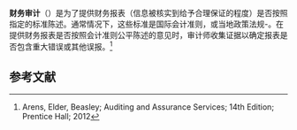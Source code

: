 {{Expand language|1=en|time=2022-06-04T06:55:10+00:00}}

{{会计|expanded=審計}}

'''财务审计'''（{{lang-en|'''financial audit'''}}）是为了提供财务报表（信息被核实到给予合理保证的程度）是否按照指定的标准陈述。通常情况下，这些标准是国际会计准则，或当地政策法规-。在提供财务报表是否按照会计准则公平陈述的意见时，审计师收集证据以确定报表是否包含重大错误或其他误报。<ref name="ReferenceA">Arens, Elder, Beasley; Auditing and Assurance Services; 14th Edition; Prentice Hall; 2012</ref>

==参考文献==
{{Reflist}}
{{Accounting-stub}}